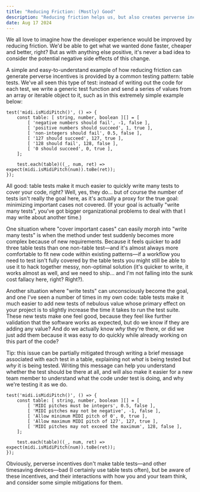 ```yaml
---
title: "Reducing Friction: (Mostly) Good"
description: "Reducing friction helps us, but also creates perverse incentives"
date: Aug 17 2024
---
```


We all love to imagine how the developer experience would be improved by reducing friction. We'd be able to get what we wanted done faster, cheaper and better, right?
But as with anything else positive, it's never a bad idea to consider the potential negative side effects of this change.

A simple and easy-to-understand example of how reducing friction can generate perverse incentives is provided by a common testing pattern: table tests.
We've all seen this type of test: instead of writing out the code for each test, we write a generic test function and send a series of values from an array or iterable object to it, such as in this extremely simple example below:

```
test('midi.isMidiPitch()', () => {
    const table: [ string, number, boolean ][] = [
        [ 'negative numbers should fail', -1, false ],
        [ 'positive numbers should succeed', 1, true ],
        [ 'non-integers should fail', 0.5, false ],
        [ '127 should succeed', 127, true ],
        [ '128 should fail', 128, false ],
        [ '0 should succeed', 0, true ],
    ];

    test.each(table)((_, num, ret) => expect(midi.isMidiPitch(num)).toBe(ret));
});
```

All good: table tests make it much easier to quickly write many tests to cover your code, right?
Well, yes, they do... but of course the number of tests isn't really the goal here, as it's actually a proxy for the true goal: minimizing important cases not covered.
(If your goal is actually "write many tests", you've got bigger organizational problems to deal with that I may write about another time.) 

One situation where "cover important cases" can easily morph into "write many tests" is when the method under test suddenly becomes more complex because of new requirements.
Because it feels quicker to add three table tests than one non-table test&mdash;and it's almost always more comfortable to fit new code within existing patterns&mdash;if a workflow you need to test isn't fully covered by the table tests you might still be able to use it to hack together messy, non-optimal solution (it's quicker to write, it works almost as well, and we need to ship... and I'm not falling into the sunk cost fallacy here, right? Right?).

Another situation where "write tests" can unconsciously become the goal, and one I've seen a number of times in my own code: table tests make it much easier to add new tests of nebulous value whose primary effect on your project is to slightly increase the time it takes to run the test suite.
These new tests make one feel good, because they feel like further validation that the software works as expected, but do we know if they are adding any value?
And do we actually know _why_ they're there, or did we just add them because it was easy to do quickly while already working on this part of the code?

Tip: this issue can be partially mitigated through writing a brief message associated with each test in a table, explaining not _what_ is being tested but _why_ it is being tested.
Writing this message can help you understand whether the test should be there at all, and will also make it easier for a new team member to understand what the code under test is doing, and why we're testing it as we do.

```
test('midi.isMidiPitch()', () => {
    const table: [ string, number, boolean ][] = [
        [ 'MIDI pitches must be integers', 0.5, false ],
        [ 'MIDI pitches may not be negative', -1, false ],
        [ 'Allow minimum MIDI pitch of 0', 0, true ],
        [ 'Allow maximum MIDI pitch of 127', 127, true ],
        [ 'MIDI pitches may not exceed the maximum', 128, false ],
    ];

    test.each(table)((_, num, ret) => expect(midi.isMidiPitch(num)).toBe(ret));
});
```

Obviously, perverse incentives don't make table tests&mdash;and other timesaving devices&mdash;bad (I certainly use table tests often), but be aware of these incentives, and their interactions with how you and your team think, and consider some simple mitigations for them.
